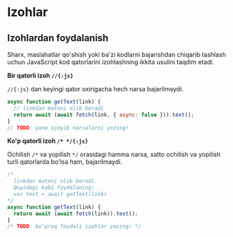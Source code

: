# Izohlar

## Izohlardan foydalanish

Sharx, maslahatlar qo'shish yoki ba'zi kodlarni bajarishdan chiqarib tashlash uchun JavaScript kod qatorlarini izohlashning ikkita usulini taqdim etadi.

**Bir qatorli izoh `//{:js}`**

`//{:js}` dan keyingi qator oxirigacha hech narsa bajarilmaydi.

```js
async function getText(link) {
  // linkdan matnni olib beradi
  return await (await fetch(link, { async: false })).text();
}
// TODO: yana ajoyib narsalarni yozing!
```

**Ko'p qatorli izoh `/* */{:js}`**

Ochilish `/*` va yopilish `*/` orasidagi hamma narsa, xatto ochilish va yopilish turli qatorlarda bo'lsa ham, bajarilmaydi.

```js
/*
  linkdan matnni olib beradi.
  Quyidagi kabi foydalaning:
  var text = await getText(link)
*/
async function getText(link) {
  return await (await fetch(link)).text();
}
/* TODO: ko'proq foydali izohlar yozing! */
```
